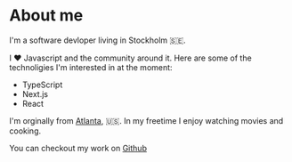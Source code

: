 # About me

I'm a software devloper living in Stockholm 🇸🇪.

I ❤️ Javascript and the community around it. Here are some of the technoligies I'm interested in at the moment:

- TypeScript
- Next.js
- React

I'm orginally from [Atlanta](https://sv.wikipedia.org/wiki/Atlanta), 🇺🇸.
In my freetime I enjoy watching movies and cooking.

You can checkout my work on [Github](https://github.com/KarnellSchultz)
